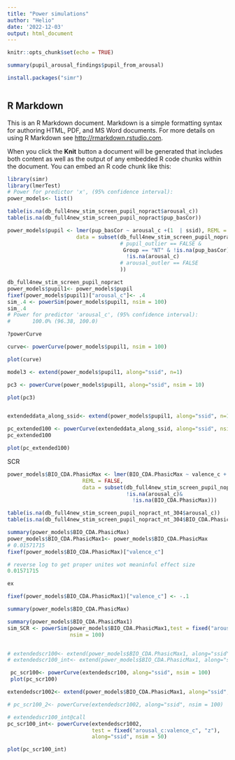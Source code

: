 ```yaml
---
title: "Power simulations"
author: "Helio"
date: '2022-12-03'
output: html_document
---
```


```r
knitr::opts_chunk$set(echo = TRUE)

summary(pupil_arousal_findings$pupil_from_arousal)

install.packages("simr")



```

## R Markdown

This is an R Markdown document. Markdown is a simple formatting syntax for authoring HTML, PDF, and MS Word documents. For more details on using R Markdown see <http://rmarkdown.rstudio.com>.

When you click the **Knit** button a document will be generated that includes both content as well as the output of any embedded R code chunks within the document. You can embed an R code chunk like this:

```r
library(simr)
library(lmerTest)
# Power for predictor 'x', (95% confidence interval):
power_models<- list()

table(is.na(db_full4new_stim_screen_pupil_nopract$arousal_c))
table(is.na(db_full4new_stim_screen_pupil_nopract$pup_basCor))

power_models$pupil <- lmer(pup_basCor ~ arousal_c +(1  | ssid), REML = FALSE,
                      data = subset(db_full4new_stim_screen_pupil_nopract, 
                                    # pupil_outlier == FALSE & 
                                     Group == "NT" & !is.na(pup_basCor) &
                                      !is.na(arousal_c)
                                    # arousal_outler == FALSE
                                    ))

db_full4new_stim_screen_pupil_nopract
power_models$pupil1<- power_models$pupil
fixef(power_models$pupil1)["arousal_c"]<- .4
sim_.4 <- powerSim(power_models$pupil1, nsim = 100)
sim_.4
# Power for predictor 'arousal_c', (95% confidence interval):
#       100.0% (96.38, 100.0)

?powerCurve

curve<- powerCurve(power_models$pupil1, nsim = 100)

plot(curve)

model3 <- extend(power_models$pupil1, along="ssid", n=1)

pc3 <- powerCurve(power_models$pupil1, along="ssid", nsim = 10)

plot(pc3)


extendeddata_along_ssid<- extend(power_models$pupil1, along="ssid", n=100)

pc_extended100 <- powerCurve(extendeddata_along_ssid, along="ssid", nsim = 100)
pc_extended100

plot(pc_extended100)

```
SCR

```r
power_models$BIO_CDA.PhasicMax <- lmer(BIO_CDA.PhasicMax ~ valence_c + (1|ssid) + (1|stimIAPS),
                        REML = FALSE,
                        data = subset(db_full4new_stim_screen_pupil_nopract_nt_304,
                                      !is.na(arousal_c)&
                                        !is.na(BIO_CDA.PhasicMax)))

table(is.na(db_full4new_stim_screen_pupil_nopract_nt_304$arousal_c))
table(is.na(db_full4new_stim_screen_pupil_nopract_nt_304$BIO_CDA.PhasicMax))

summary(power_models$BIO_CDA.PhasicMax)
power_models$BIO_CDA.PhasicMax1<- power_models$BIO_CDA.PhasicMax
# 0.01571715 
fixef(power_models$BIO_CDA.PhasicMax)["valence_c"]

# reverse log to get proper unites wot meaninful effect size
0.01571715

ex

fixef(power_models$BIO_CDA.PhasicMax1)["valence_c"] <- -.1

summary(power_models$BIO_CDA.PhasicMax)

summary(power_models$BIO_CDA.PhasicMax1)
sim_SCR <- powerSim(power_models$BIO_CDA.PhasicMax1,test = fixed("arousal_c:valence_c", "z"),
                    nsim = 100)


# extendedscr100<- extend(power_models$BIO_CDA.PhasicMax1, along="ssid", n=100)
# extendedscr100_int<- extend(power_models$BIO_CDA.PhasicMax1, along="ssid", n=100)

 pc_scr100<- powerCurve(extendedscr100, along="ssid", nsim = 100)
 plot(pc_scr100)

extendedscr1002<- extend(power_models$BIO_CDA.PhasicMax1, along="ssid", n=100)

# pc_scr100_2<- powerCurve(extendedscr1002, along="ssid", nsim = 100)

# extendedscr100_int@call
pc_scr100_int<- powerCurve(extendedscr1002,
                           test = fixed("arousal_c:valence_c", "z"),
                           along="ssid", nsim = 50)

plot(pc_scr100_int)
```
